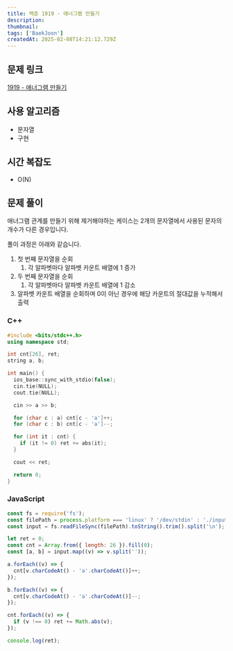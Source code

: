 ```yaml
---
title: 백준 1919 - 애너그램 만들기
description:
thumbnail:
tags: ['BaekJoon']
createdAt: 2025-02-08T14:21:12.729Z
---
```


## 문제 링크

[1919 - 애너그램 만들기](https://www.acmicpc.net/problem/1919)

## 사용 알고리즘

- 문자열
- 구현

## 시간 복잡도

- O(N)

## 문제 풀이

애너그램 관계를 만들기 위해 제거해야하는 케이스는 2개의 문자열에서 사용된 문자의 개수가 다른 경우입니다.

풀이 과정은 아래와 같습니다.

1. 첫 번째 문자열을 순회
   1. 각 알파벳마다 알파벳 카운트 배열에 1 증가
2. 두 번째 문자열을 순회
   1. 각 알파벳마다 알파벳 카운트 배열에 1 감소
3. 알파벳 카운트 배열을 순회하며 0이 아닌 경우에 해당 카운트의 절대값을 누적해서 출력

### C++

```c++ title="C++"
#include <bits/stdc++.h>
using namespace std;

int cnt[26], ret;
string a, b;

int main() {
  ios_base::sync_with_stdio(false);
  cin.tie(NULL);
  cout.tie(NULL);

  cin >> a >> b;

  for (char c : a) cnt[c - 'a']++;
  for (char c : b) cnt[c - 'a']--;

  for (int it : cnt) {
    if (it != 0) ret += abs(it);
  }

  cout << ret;

  return 0;
}
```

### JavaScript

```js title="JavaScript"
const fs = require('fs');
const filePath = process.platform === 'linux' ? '/dev/stdin' : './input.txt';
const input = fs.readFileSync(filePath).toString().trim().split('\n');

let ret = 0;
const cnt = Array.from({ length: 26 }).fill(0);
const [a, b] = input.map((v) => v.split(''));

a.forEach((v) => {
  cnt[v.charCodeAt() - 'a'.charCodeAt()]++;
});

b.forEach((v) => {
  cnt[v.charCodeAt() - 'a'.charCodeAt()]--;
});

cnt.forEach((v) => {
  if (v !== 0) ret += Math.abs(v);
});

console.log(ret);
```
